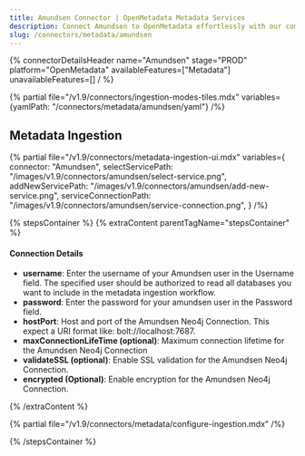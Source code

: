 ```yaml
---
title: Amundsen Connector | OpenMetadata Metadata Services
description: Connect Amundsen to OpenMetadata effortlessly with our comprehensive connector guide. Step-by-step setup, configuration tips, and metadata integration b...
slug: /connectors/metadata/amundsen
---
```




{% connectorDetailsHeader
name="Amundsen"
stage="PROD"
platform="OpenMetadata"
availableFeatures=["Metadata"]
unavailableFeatures=[]
/ %}

{% partial file="/v1.9/connectors/ingestion-modes-tiles.mdx" variables={yamlPath: "/connectors/metadata/amundsen/yaml"} /%}

## Metadata Ingestion

{% partial 
  file="/v1.9/connectors/metadata-ingestion-ui.mdx" 
  variables={
    connector: "Amundsen", 
    selectServicePath: "/images/v1.9/connectors/amundsen/select-service.png",
    addNewServicePath: "/images/v1.9/connectors/amundsen/add-new-service.png",
    serviceConnectionPath: "/images/v1.9/connectors/amundsen/service-connection.png",
} 
/%}

{% stepsContainer %}
{% extraContent parentTagName="stepsContainer" %}

#### Connection Details

- **username**: Enter the username of your Amundsen user in the Username field. The specified user should be authorized to read all databases you want to include in the metadata ingestion workflow.
- **password**: Enter the password for your amundsen user in the Password field.
- **hostPort**: Host and port of the Amundsen Neo4j Connection. This expect a URI format like: bolt://localhost:7687.
- **maxConnectionLifeTime (optional)**: Maximum connection lifetime for the Amundsen Neo4j Connection 
- **validateSSL (optional)**: Enable SSL validation for the Amundsen Neo4j Connection. 
- **encrypted (Optional)**: Enable encryption for the Amundsen Neo4j Connection. 

{% /extraContent %}

<TestConnection />

{% partial file="/v1.9/connectors/metadata/configure-ingestion.mdx" /%}

<IngestionScheduleAndDeploy />

{% /stepsContainer %}
